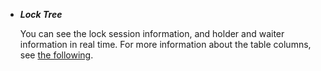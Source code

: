- **_Lock Tree_**

  You can see the lock session information, and holder and waiter information in real time. For more information about the table columns, see [the following](#column-info).
